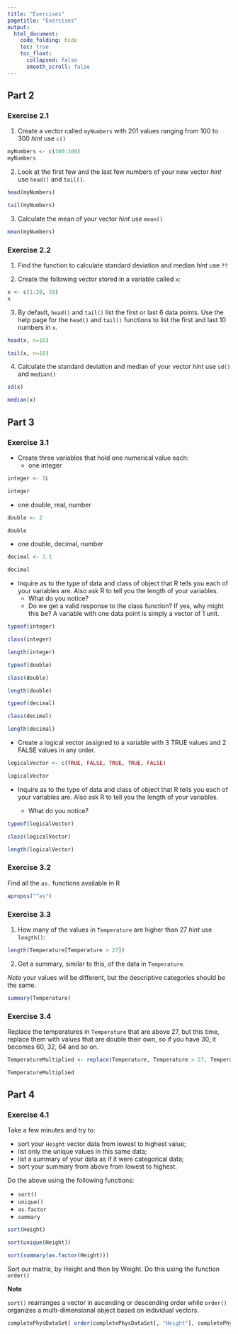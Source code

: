 ```yaml
---
title: "Exercises"
pagetitle: "Exercises"
output:
  html_document:
    code_folding: hide
    toc: true
    toc_float:
      collapsed: false
      smooth_scroll: false
---
```


## Part 2

### Exercise 2.1

1. Create a vector called `myNumbers` with 201 values ranging from 100 to 300 *hint* use `c()`

```R
myNumbers <- c(100:300)
myNumbers
```

2. Look at the first few and the last few numbers of your new vector *hint* use `head()` and `tail()`.

```R
head(myNumbers)

tail(myNumbers)
```

3. Calculate the mean of your vector *hint* use `mean()`

```R
mean(myNumbers)
```

### Exercise 2.2

1. Find the function to calculate standard deviation and median *hint* use `??`

2. Create the following vector stored in a variable called `x`:

```R
x <- c(1:20, 50)
x
```

3. By default, `head()` and `tail()` list the first or last 6 data points. Use the help page for the `head()` and `tail()` functions to list the first and last 10 numbers in `x`.

```R
head(x, n=10)

tail(x, n=10)
```

4. Calculate the standard deviation and median of your vector *hint* use `sd()` and `median()`

```R
sd(x)

median(x)
```

## Part 3

### Exercise 3.1

* Create three variables that hold one numerical value each:
  * one integer

```R
integer <- 1L

integer
```  
  
  * one double, real, number
  
```R
double <- 2

double
```
  
  * one double, decimal, number
  
```R
decimal <- 3.1

decimal
```
  
* Inquire as to the type of data and class of object that R tells you each of your variables are. Also ask R to tell you the length of your variables.
  * What do you notice?
  * Do we get a valid response to the class function? If yes, why might this be? A variable with one data point is simply a vector of 1 unit.

```R
typeof(integer)

class(integer)

length(integer)

typeof(double)

class(double)

length(double)

typeof(decimal)

class(decimal)

length(decimal)
```  


* Create a logical vector assigned to a variable with 3 TRUE values and 2 FALSE values in any order.

```R
logicalVector <- c(TRUE, FALSE, TRUE, TRUE, FALSE)

logicalVector
```

* Inquire as to the type of data and class of object that R tells you each of your variables are. Also ask R to tell you the length of your variables.

  * What do you notice?

```R
typeof(logicalVector)

class(logicalVector)

length(logicalVector)
```

### Exercise 3.2

Find all the `as.` functions available in R

```R
apropos("^as")
```


### Exercise 3.3

1. How many of the values in `Temperature` are higher than 27 *hint* use `length()`:

```R
length(Temperature[Temperature > 27])
```

2. Get a summary, similar to this, of the data in `Temperature`.

*Note* your values will be different, but the descriptive categories should be the same.

```R
summary(Temperature)
```

### Exercise 3.4

Replace the temperatures in `Temperature` that are above 27, but this time, replace them with values that are double their own, so if you have 30, it becomes 60, 32, 64 and so on.

```R
TemperatureMultiplied <- replace(Temperature, Temperature > 27, Temperature[Temperature > 27] * 2) ## Vector, condition, values where this condition is true * n

TemperatureMultiplied
```

## Part 4

### Exercise 4.1

Take a few minutes and try to:

* sort your `Height` vector data from lowest to highest value;
* list only the unique values in this same data;
* list a summary of your data as if it were categorical data;
* sort your summary from above from lowest to highest.

Do the above using the following functions:

* `sort()`
* `unique()`
* `as.factor`
* `summary`

```R
sort(Height)

sort(unique(Height))

sort(summary(as.factor(Height)))
```

Sort our matrix, by Height and then by Weight. Do this using the function `order()`

<div class="note">
**Note**

`sort()` rearranges a vector in ascending or descending order while `order()` organizes a multi-dimensional object based on individual vectors.
</div>

```R
completePhysDataSet[ order(completePhysDataSet[, "Height"], completePhysDataSet[, "Weight"]), ]
```
